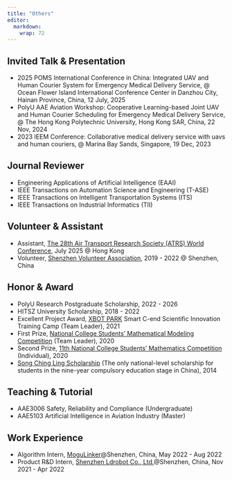 ```yaml
---
title: "Others"
editor: 
  markdown: 
    wrap: 72
---
```



## Invited Talk \& Presentation

- 2025 POMS International Conference in China: Integrated UAV and Human Courier System for Emergency Medical Delivery Service, \@ Ocean Flower Island International Conference Center in Danzhou City, Hainan Province, China, 12 July, 2025 
- PolyU AAE Aviation Workshop: Cooperative Learning-based Joint UAV and Human Courier Scheduling for Emergency Medical Delivery Service, \@ The Hong Kong Polytechnic University, Hong Kong SAR, China, 22 Nov, 2024 
- 2023 IEEM Conference: Collaborative medical delivery service with uavs and human couriers, \@ Marina Bay Sands, Singapore, 19 Dec, 2023


## Journal Reviewer
- Engineering Applications of Artificial Intelligence (EAAI)
- IEEE Transactions on Automation Science and Engineering (T-ASE)
- IEEE Transactions on Intelligent Transportation Systems (ITS)
- IEEE Transactions on Industrial Informatics (TII)

## Volunteer \& Assistant

- Assistant, [The 28th Air Transport Research Society (ATRS) World Conference](https://www.atrsworld.org/home-3), July 2025 \@ Hong Kong
- Volunteer, [Shenzhen Volunteer Association](https://www.sva.org.cn/SZWSLDPC/#/), 2019 - 2022 \@ Shenzhen, China

## Honor \& Award

- PolyU Research Postgraduate Scholarship, 2022 - 2026
- HITSZ University Scholarship, 2018 - 2022
- Excellent Project Award, [XBOT PARK](https://en.xbotpark.com/) Smart C-end Scientific Innovation Training Camp (Team Leader), 2021
- First Prize, [National College Students' Mathematical Modeling Competition](https://www.mcm.edu.cn/) (Team Leader), 2020
- Second Prize, [11th National College Students' Mathematics Competition](http://www.cmathc.cn/) (Individual), 2020
- [Song Ching Ling Scholarship](https://www.sclf.org/gyxmx/gzxmz/sqljxj/202312/t20231220_28341.htm) (The only national-level scholarship for students in the nine-year compulsory education stage in China), 2014
<!-- - 举例一些best paper award, student paper award之类的 -->

## Teaching \& Tutorial

- AAE3006 Safety, Reliability and Compliance (Undergraduate)
- AAE5103 Artificial Intelligence in Aviation Industry (Master)

## Work Experience

- Algorithm Intern, [MoguLinker](https://www.mogulinker.com/)@Shenzhen, China, May 2022 - Aug 2022
- Product R&D Intern, [Shenzhen Ldrobot Co., Ltd.](https://www.ldrobot.com/)@Shenzhen, China, Nov 2021 - Apr 2022
